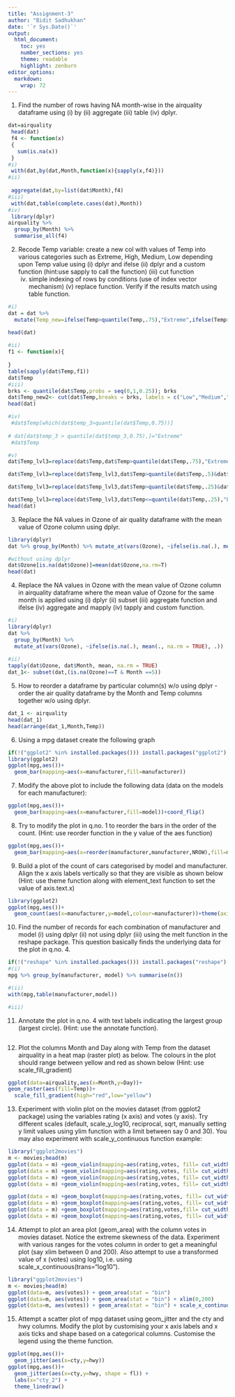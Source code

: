```yaml
---
title: "Assignment-3"
author: "Bidit Sadhukhan"
date: '`r Sys.Date()`'
output: 
  html_document: 
    toc: yes
    number_sections: yes
    theme: readable
    highlight: zenburn
editor_options: 
  markdown: 
    wrap: 72
---
```


1.  Find the number of rows having NA month-wise in the airquality
    dataframe using (i) by (ii) aggregate (iii) table (iv) dplyr.

```r
dat=airquality
 head(dat)
 f4 <- function(x)
 {
   sum(is.na(x))
 }
#i)
 with(dat,by(dat,Month,function(x){sapply(x,f4)})) 
#ii)
    
 aggregate(dat,by=list(dat$Month),f4)
#iii)
 with(dat,table(complete.cases(dat),Month))
#iv)
 library(dplyr)
airquality %>%
  group_by(Month) %>%
  summarise_all(f4)
```

2.  Recode Temp variable: create a new col with values of Temp into
    various categories such as Extreme, High, Medium, Low depending upon
    Temp value using (i) dplyr and ifelse (ii) dplyr and a custom
    function (hint:use sapply to call the function) (iii) cut function
    (iv) simple indexing of rows by conditions (use of index vector
    mechanism) (v) replace function. Verify if the results match using
    table function.

```r
#i)
dat = dat %>%
  mutate(Temp_new=ifelse(Temp>quantile(Temp,.75),"Extreme",ifelse(Temp>quantile(Temp,.5),"High",ifelse(Temp>quantile(Temp,.25),"Medium","Low"))),.after=Temp) 

head(dat)
  
#ii)
f1 <- function(x){
  
}
table(sapply(dat$Temp,f1))
dat$Temp
#iii)
brks <- quantile(dat$Temp,probs = seq(0,1,0.25)); brks
dat$Temp_new2<- cut(dat$Temp,breaks = brks, labels = c("Low","Medium","High","Extreme"),include.lowest = T)
head(dat)

#iv)
 #dat$Temp[which(dat$temp_3>quantile(dat$Temp,0.75))]
 
# dat[dat$temp_3 > quantile(dat$temp_3,0.75),]="Extreme"
 #dat$Temp

#v)
dat$Temp_lvl3=replace(dat$Temp,dat$Temp>quantile(dat$Temp,.75),"Extreme")

dat$Temp_lvl3=replace(dat$Temp_lvl3,dat$Temp>quantile(dat$Temp,.5)&dat$Temp<=quantile(dat$Temp,.75),"High")

dat$Temp_lvl3=replace(dat$Temp_lvl3,dat$Temp>quantile(dat$Temp,.25)&dat$Temp<=quantile(dat$Temp,.5),"Medium")

dat$Temp_lvl3=replace(dat$Temp_lvl3,dat$Temp<=quantile(dat$Temp,.25),"Low")
head(dat)
```

3.  Replace the NA values in Ozone of air quality dataframe with the
    mean value of Ozone column using dplyr.

```r
library(dplyr)
dat %>% group_by(Month) %>% mutate_at(vars(Ozone), ~ifelse(is.na(.), mean(., na.rm = TRUE), .)) 

#without using dplyr
dat$Ozone[is.na(dat$Ozone)]=mean(dat$Ozone,na.rm=T)
head(dat)

```

4.  Replace the NA values in Ozone with the mean value of Ozone column
    in airquality dataframe where the mean value of Ozone for the same
    month is applied using (i) dplyr (ii) subset (iii) aggregate
    function and ifelse (iv) aggregate and mapply (iv) tapply and custom
    function.

```r
#i)
library(dplyr)
dat %>% 
  group_by(Month) %>% 
  mutate_at(vars(Ozone), ~ifelse(is.na(.), mean(., na.rm = TRUE), .)) 
  
#ii)
tapply(dat$Ozone, dat$Month, mean, na.rm = TRUE)
dat_1<- subset(dat,(is.na(Ozone)==T & Month ==5)) 
```

5.  How to reorder a dataframe by particular column(s) w/o using dplyr -
    order the air quality dataframe by the Month and Temp columns
    together w/o using dplyr.

```r
dat_1 <- airquality
head(dat_1)
head(arrange(dat_1,Month,Temp))
```

6.  Using a mpg dataset create the following graph

```r
if(!("ggplot2" %in% installed.packages())) install.packages("ggplot2")
library(ggplot2)
ggplot(mpg,aes())+
  geom_bar(mapping=aes(x=manufacturer,fill=manufacturer))

```

7.  Modify the above plot to include the following data (data on the
    models for each manufacturer):

```r
ggplot(mpg,aes())+
  geom_bar(mapping=aes(x=manufacturer,fill=model))+coord_flip()

```

8.  Try to modify the plot in q.no. 1 to reorder the bars in the order
    of the count. (Hint: use reorder function in the y value of the aes
    function)

```r
ggplot(mpg,aes())+
  geom_bar(mapping=aes(x=reorder(manufacturer,manufacturer,NROW),fill=manufacturer,y=..count..))+coord_flip()+xlab("Manufacturer_ordered")+ylab("Count")+coord_flip()

```

9.  Build a plot of the count of cars categorised by model and
    manufacturer. Align the x axis labels vertically so that they are
    visible as shown below (Hint: use theme function along with
    element_text function to set the value of axis.text.x)

```r
library(ggplot2)
ggplot(mpg,aes())+
  geom_count(aes(x=manufacturer,y=model,colour=manufacturer))+theme(axis.text.x  =element_text(colour = "blue",angle = 90) )

```

10. Find the number of records for each combination of manufacturer and
    model (i) using dplyr (ii) not using dplyr (iii) using the melt
    function in the reshape package. This question basically finds the
    underlying data for the plot in q.no. 4.

```r
if(!("reshape" %in% installed.packages())) install.packages("reshape")
#(i)
mpg %>% group_by(manufacturer, model) %>% summarise(n())

#(ii)
with(mpg,table(manufacturer,model))

#iii)

```

11. Annotate the plot in q.no. 4 with text labels indicating the largest
    group (largest circle). (Hint: use the annotate function).

```r

```

12. Plot the columns Month and Day along with Temp from the dataset
    airquality in a heat map (raster plot) as below. The colours in the
    plot should range between yellow and red as shown below (Hint: use
    scale_fill_gradient)

```r
ggplot(data=airquality,aes(x=Month,y=Day))+
geom_raster(aes(fill=Temp))+
  scale_fill_gradient(high="red",low="yellow")  
```





13. Experiment with violin plot on the movies dataset (from ggplot2
    package) using the variables rating (x axis) and votes (y axis). Try
    different scales (default, scale_y\_log10, reciprocal, sqrt,
    manually setting y limit values using ylim function with a limit
    between say 0 and 30). You may also experiment with
    scale_y\_continuous function example:

```r
library("ggplot2movies")
m <- movies;head(m)
ggplot(data = m) +geom_violin(mapping=aes(rating,votes, fill= cut_width(rating,0.5)),scale = "area")
ggplot(data = m) +geom_violin(mapping=aes(rating,votes, fill= cut_width(rating,0.5)))+ scale_y_log10()
ggplot(data = m) +geom_violin(mapping=aes(rating,votes, fill= cut_width(rating,0.5)))+ scale_y_continuous(trans = "reciprocal")
ggplot(data = m) +geom_violin(mapping=aes(rating,votes, fill= cut_width(rating,0.5)))+ scale_y_sqrt()  

ggplot(data = m) +geom_boxplot(mapping=aes(rating,votes, fill= cut_width(rating,0.5)),scale = "area")
ggplot(data = m) +geom_boxplot(mapping=aes(rating,votes, fill= cut_width(rating,0.5)))+ scale_y_log10()
ggplot(data = m) +geom_boxplot(mapping=aes(rating,votes,fill= cut_width(rating,0.5)))+ scale_y_continuous(trans = "reciprocal")
ggplot(data = m) +geom_boxplot(mapping=aes(rating,votes, fill= cut_width(rating,0.5)))+ scale_y_sqrt()  
```




14. Attempt to plot an area plot (geom_area) with the column votes in
    movies dataset. Notice the extreme skewness of the data. Experiment
    with various ranges for the votes column in order to get a
    meaningful plot (say xlim between 0 and 200). Also attempt to use a
    transformed value of x (votes) using log10, i.e. using
    scale_x\_continuous(trans="log10").

```r
library("ggplot2movies")
m <- movies;head(m)
ggplot(data=m, aes(votes)) + geom_area(stat = "bin")
ggplot(data=m, aes(votes)) + geom_area(stat = "bin") + xlim(0,200)
ggplot(data=m, aes(votes)) + geom_area(stat = "bin") + scale_x_continuous(trans = "log10")

```


15. Attempt a scatter plot of mpg dataset using geom_jitter and the cty and hwy columns. Modify
the plot by customising your x axis labels and x axis ticks and shape based on a categorical
columns. Customise the legend using the theme function.

```r
ggplot(mpg,aes())+
  geom_jitter(aes(x=cty,y=hwy)) 
ggplot(mpg,aes())+
  geom_jitter(aes(x=cty,y=hwy, shape = fl)) +
  labs(x="cty_2") + 
  theme_linedraw()

```